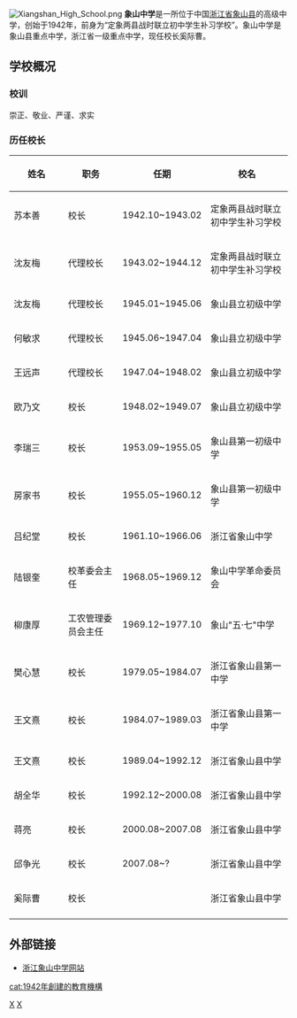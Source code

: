 {{unreferenced|time=2019-01-23T10:21:15+00:00}}
[[File:Xiangshan_High_School.png|thumb]]
'''象山中学'''是一所位于中国[[浙江省|浙江省]][[象山县|象山县]]的高级中学，创始于1942年，前身为“定象两县战时联立初中学生补习学校”。象山中学是象山县重点中学，浙江省一级重点中学，现任校长奚际曹。

== 学校概况 ==
=== 校训 ===
崇正、敬业、严谨、求实
=== 历任校长 ===
{| class="wikitable" style="text-align:center;"
!姓名
!职务
!任期
!校名
|-
| width="20%" |苏本善
| width="20%" |校长
| width="30%" |1942.10~1943.02
| width="30%" |定象两县战时联立初中学生补习学校
|-
|沈友梅
|代理校长
|1943.02~1944.12
|定象两县战时联立初中学生补习学校
|-
|沈友梅
|代理校长
|1945.01~1945.06
|象山县立初级中学
|-
|何敏求
|代理校长
|1945.06~1947.04
|象山县立初级中学
|-
|王远声
|代理校长
|1947.04~1948.02
|象山县立初级中学
|-
|欧乃文
|校长
|1948.02~1949.07
|象山县立初级中学
|-
|李瑞三
|校长
|1953.09~1955.05
|象山县第一初级中学
|-
|房家书
|校长
|1955.05~1960.12
|象山县第一初级中学
|-
|吕纪堂
|校长
|1961.10~1966.06
|浙江省象山中学
|-
|陆银奎
|校革委会主任
|1968.05~1969.12
|象山中学革命委员会
|-
|柳康厚
|工农管理委员会主任
|1969.12~1977.10
|象山"五·七"中学
|-
|樊心慧
|校长
|1979.05~1984.07
|浙江省象山县第一中学
|-
|王文熹
|校长
|1984.07~1989.03
|浙江省象山县第一中学
|-
|王文熹
|校长
|1989.04~1992.12
|浙江省象山县中学
|-
|胡全华
|校长
|1992.12~2000.08
|浙江省象山县中学
|-
|蒋亮
|校长
|2000.08~2007.08
|浙江省象山县中学
|-
|邱争光
|校长
|2007.08~?
|浙江省象山县中学
|-
|奚际曹
|校长
|
|浙江省象山县中学
|-
|}


==外部链接==
*[https://web.archive.org/web/20080820111505/http://www.xszx.com.cn/ 浙江象山中学网站]

{{coord|display=title}}
[[Category:宁波中等学校|X]]
[[Category:浙江省一级重点中学|X]]
[[cat:1942年創建的教育機構|cat:1942年創建的教育機構]]
{{seni-stub}}
{{ningbo-stub}}